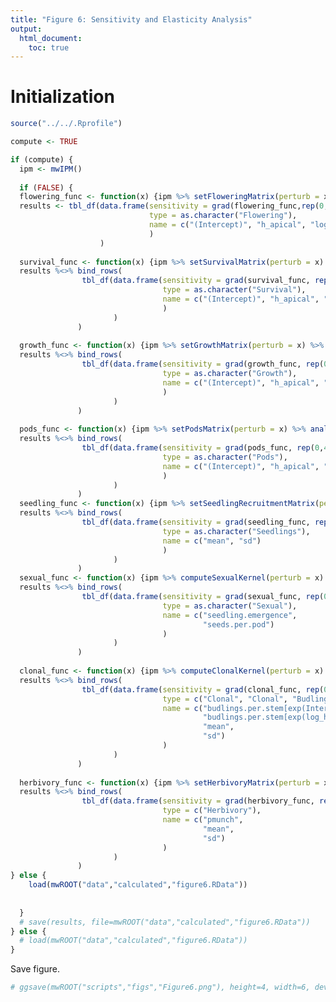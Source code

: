 ```yaml
---
title: "Figure 6: Sensitivity and Elasticity Analysis"
output: 
  html_document:
    toc: true
---
```


# Initialization

```r
source("../../.Rprofile")
```

```r
compute <- TRUE

if (compute) {
  ipm <- mwIPM()
  
  if (FALSE) {
  flowering_func <- function(x) {ipm %>% setFloweringMatrix(perturb = x) %>% analyzeGrowthRate()}
  results <- tbl_df(data.frame(sensitivity = grad(flowering_func,rep(0,4)),
                               type = as.character("Flowering"),
                               name = c("(Intercept)", "h_apical", "log_herb_avg", "h_apical:log_herb_avg")
                               )
                    )
  
  survival_func <- function(x) {ipm %>% setSurvivalMatrix(perturb = x) %>% analyzeGrowthRate()}
  results %<>% bind_rows(
                tbl_df(data.frame(sensitivity = grad(survival_func, rep(0,4)),
                                  type = as.character("Survival"),
                                  name = c("(Intercept)", "h_apical", "log_herb_avg", "h_apical:log_herb_avg")
                                  )
                       )
               )
  
  growth_func <- function(x) {ipm %>% setGrowthMatrix(perturb = x) %>% analyzeGrowthRate()}
  results %<>% bind_rows(
                tbl_df(data.frame(sensitivity = grad(growth_func, rep(0,4)),
                                  type = as.character("Growth"),
                                  name = c("(Intercept)", "h_apical", "log_herb_avg", "h_apical:log_herb_avg")
                                  )
                       )
               )
  
  pods_func <- function(x) {ipm %>% setPodsMatrix(perturb = x) %>% analyzeGrowthRate()}
  results %<>% bind_rows(
                tbl_df(data.frame(sensitivity = grad(pods_func, rep(0,4)),
                                  type = as.character("Pods"),
                                  name = c("(Intercept)", "h_apical", "log_herb_avg", "h_apical:log_herb_avg")
                                  )
                       )
               )
  seedling_func <- function(x) {ipm %>% setSeedlingRecruitmentMatrix(perturb = x) %>% analyzeGrowthRate()}
  results %<>% bind_rows(
                tbl_df(data.frame(sensitivity = grad(seedling_func, rep(0,2)),
                                  type = as.character("Seedlings"),
                                  name = c("mean", "sd")
                                  )
                       )
               )
  sexual_func <- function(x) {ipm %>% computeSexualKernel(perturb = x) %>% analyzeGrowthRate()}
  results %<>% bind_rows(
                tbl_df(data.frame(sensitivity = grad(sexual_func, rep(0,2)),
                                  type = as.character("Sexual"),
                                  name = c("seedling.emergence", 
                                           "seeds.per.pod")
                                  )
                       )
               )
  
  clonal_func <- function(x) {ipm %>% computeClonalKernel(perturb = x) %>% analyzeGrowthRate()}
  results %<>% bind_rows(
                tbl_df(data.frame(sensitivity = grad(clonal_func, rep(0,4)),
                                  type = c("Clonal", "Clonal", "Budlings", "Budlings"),
                                  name = c("budlings.per.stem[exp(Intercept)]", 
                                           "budlings.per.stem[exp(log_herb_avg)]",
                                           "mean",
                                           "sd")
                                  )
                       )
               )
  
  herbivory_func <- function(x) {ipm %>% setHerbivoryMatrix(perturb = x) %>% analyzeGrowthRate()}
  results %<>% bind_rows(
                tbl_df(data.frame(sensitivity = grad(herbivory_func, rep(0,3)),
                                  type = c("Herbivory"),
                                  name = c("pmunch", 
                                           "mean",
                                           "sd")
                                  )
                       )
               )
} else {
    load(mwROOT("data","calculated","figure6.RData"))
    
    
  }
  # save(results, file=mwROOT("data","calculated","figure6.RData"))
} else {
  # load(mwROOT("data","calculated","figure6.RData"))
}

```

Save figure.

```r
# ggsave(mwROOT("scripts","figs","Figure6.png"), height=4, width=6, device = "png", p)
```